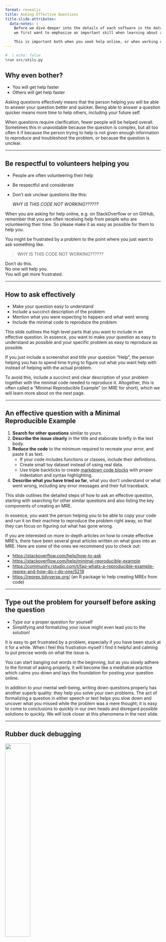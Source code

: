 ```yaml
---
format: revealjs
title: Asking Effective Questions
title-slide-attributes:
  data-notes: |
    Before we dive deeper into the details of each software in the data science toolbox,
    we first want to emphasize an important skill when learning about any topic: "How to ask effective questions when you are stuck?"

    This is important both when you seek help online, or when working collaboratively with a team.
---
```


```python
#  | echo: false
%run src/utils.py
```

## Why even bother?

- You will get help faster
- Others will get help faster

:::{.notes}
Asking questions effectively means that the person helping you will be able to answer your question better and quicker. Being able to answer a question quicker means more time to help others, including your future self.

When questions require clarification, fewer people will be helped overall. Sometimes this in unavoidable because the question is complex, but all too often it if because the person trying to help is not given enough information to reproduce and troubleshoot the problem, or because the question is unclear.
:::

---

## Be respectful to volunteers helping you

- People are often volunteering their help
- Be respectful and considerate
- Don't ask unclear questions like this:

    *WHY IS THIS CODE NOT WORKING??????*


:::{.notes}
When you are asking for help online, e.g. on StackOverflow or on GitHub, remember that you are often receiving help from people who are volunteering their time. So please make it as easy as possible for them to help you.

You might be frustrated by a problem to the point where you just want to ask something like.

> WHY IS THIS CODE NOT WORKING??????

Don't do this.  
No one will help you.  
You will get more frustrated.  
:::

---

## How to ask effectively

- Make your question easy to understand
- Include a succinct description of the problem
- Mention what you were expecting to happen and what went wrong
- Include the minimal code to reproduce the problem


:::{.notes}
This slide outlines the high level parts that you want to include in an effective question. In essence, you want to make your question as easy to understand as possible and your specific problem as easy to reproduce as possible.

If you just include a screenshot and title your question "Help", the person helping you has to spend time trying to figure out what you want help with instead of helping with the actual problem.

To avoid this, include a succinct and clear description of your problem together with the minimal code needed to reproduce it. Altogether, this is often called a "Minimal Reproducible Example" (or MRE for short), which we will learn more about on the next page.
:::

---

## An effective question with a Minimal Reproducible Example

1. **Search for other questions** similar to yours.
2. **Describe the issue clearly** in the title and elaborate briefly in the text body.
3. **Reduce the code** to the minimum required to recreate your error, and paste it as text.
    - If your code includes functions or classes, include their definitions.
    - Create small toy dataset instead of using real data.
    - Use triple backticks to create [markdown code blocks](https://docs.github.com/en/get-started/writing-on-github/working-with-advanced-formatting/creating-and-highlighting-code-blocks) with proper indentation and syntax highlighting.
4. **Describe what you have tried so far**,
   what you don't understand or what went wrong,
   including any error messages and their full traceback.


:::{.notes}
This slide outlines the detailed steps of how to ask an effective question, starting with searching for other similar questions and also listing the key components of creating an MRE.

In essence, you want the person helping you to be able to copy your code and run it on their machine to reproduce the problem right away, so that they can focus on figuring out what has gone wrong.

If you are interested on more in-depth articles on how to create effective MRE's,
there have been several great articles written on what goes into an MRE. Here are some of the ones we recommend you to check out:

- [https://stackoverflow.com/help/how-to-ask](https://stackoverflow.com/help/how-to-ask)
- [https://stackoverflow.com/help/minimal-reproducible-example](https://stackoverflow.com/help/minimal-reproducible-example)
- [https://community.rstudio.com/t/faq-whats-a-reproducible-example-reprex-and-how-do-i-do-one/5219](https://community.rstudio.com/t/faq-whats-a-reproducible-example-reprex-and-how-do-i-do-one/5219)
- [https://reprex.tidyverse.org/](https://reprex.tidyverse.org/) (an R package to help creating MREs from code)
:::

---

## Type out the problem for yourself before asking the question

- Type our a proper question for yourself
- Simplifying and formalizing your issue might even lead you to the solution!


:::{.notes}
It is easy to get frustrated by a problem, especially if you have been stuck at it for a while. When I feel this frustration myself I find it helpful and calming to put precise words on what the issue is.

You can start banging out words in the beginning, but as you slowly adhere to the format of asking properly, it will become like a meditative practice which calms you down and lays the foundation for posting your question online.

In addition to your mental well-being, writing down questions properly has another superb quality: they help you solve your own problems. The act of formalizing a question in either speech or text helps you slow down and uncover what you missed while the problem was a mere thought; it is easy to come to conclusions to quickly in our own heads and disregard possible solutions to quickly. We will look closer at this phenomena in the next slide.
:::

---

## Rubber duck debugging

![](https://upload.wikimedia.org/wikipedia/commons/d/d5/Rubber_duck_assisting_with_debugging.jpg){fig-alt="Rubber duck debugging" width="40%"}

[Image from Tim Morris - Wikimedia Common](https://commons.wikimedia.org/wiki/File:Rubber_duck_assisting_with_debugging.jpg)


:::{.notes}
Realizing the solution to your problem as you are verbalizing it is so common that it has a name:
"Rubber duck debugging". Allegedly, a software developer put a rubber duck on their desk and whenever they had a problem they couldn't solve in their head, they starting talking to the toy duck, and often came upon the resolution while describing the problem
for their toy duck.
:::

---

## When to ask for help?

![](../../../static/module1/code-hero.webp){fig-alt='An illustration of a "code hero", who is seemingly flying by themselves but in that is shown to actually be lifted up by two hot air balloons consisting of educators and developers, and supported by a safety net held up by the community' width="50%"}

Artwork by [@allison_horst](https://twitter.com/allison_horst)


:::{.notes}
It might be tempting to think of yourself as a "code hero" that can complete everything you need on your own. However, this mentality will ensure that you will get stuck and it would often be more beneficial to ask for help than to keep trying for another hour yourself.

It is also important to realize that there aren't really any code heroes that excel from working all by themselves. Even people that appear to be super knowledgeable and have figured out everything on their own are in reality lifted up to where they are now by educators and developers, and supported by the community.

It is not a sign of weakness to ask for help, and since formulating your thoughts into a question might lead you to the correct answer, it is often beneficial to start doing this early after getting stuck.
:::

---

## Where to ask for help

- [https://stackoverflow.com/](https://stackoverflow.com/)

![](../../../static/module1/so-logo.svg){fig-alt="Stack Overflow logo" width="50%"}

- [https://stats.stackexchange.com/](https://stats.stackexchange.com/)

![](../../../static/module1/cv-logo.svg){fig-alt="Stack Overflow logo" width="50%"}


:::{.notes}
When you have written down an effective question without finding the solution yourself in the process, then it is time to reach out to the data science community and ask for help.

One of the most common places to ask for help with programming questions is Stack Overflow. For data science questions, its sister site Cross Validated. Thousands of volunteers are answering questions on these sites everyday.

If you are asking your question on either of these sites, a tip is to use tags to categorize your question. These can then be used to search for an answer via the syntax `[tag-name]`, and community members can choose to get notifications when a new question with a certain tag is asked.

Remember, try to make your questions as easy to understand as possible!
:::


# Let’s apply what we learned!